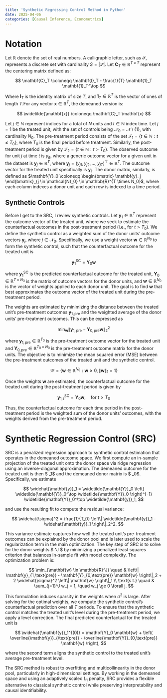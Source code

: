 ```yaml
---
title: 'Synthetic Regressing Control Method in Python'
date: 2025-04-06
categories: [Causal Inference, Econometrics]
---
```



# Notation

Let $\mathbb{R}$ denote the set of real numbers. A calligraphic letter, such as $\mathcal{S}$, represents a discrete set with cardinality $S = |\mathcal{S}|$. Let $\mathbf{C}_T \in \mathbb{R}^{T \times T}$ represent the centering matrix defined as:

$$
\mathbf{C}_T \coloneqq \mathbf{I}_T - \frac{1}{T} \mathbf{1}_T \mathbf{1}_T^\top
$$

Where $\mathbf{I}_T$ is the identity matrix of size $T$, and $\mathbf{1}_T \in \mathbb{R}^T$ is the vector of ones of length $T$.For any vector $\mathbf{x} \in \mathbb{R}^T$, the demeaned version is:

$$
\widetilde{\mathbf{x}} \coloneqq \mathbf{C}_T \mathbf{x}
$$ 

Let $j \in \mathbb{N}$ represent indices for a total of $N$ units and $t \in \mathbb{N}$ index time. Let $j = 1$ be the treated unit, with the set of controls being $\mathcal{N}_0 = \mathcal{N} \setminus \{1\}$, with cardinality $N_0$. The pre-treatment period consists of the set $\mathcal{T}_1 = \{ t \in \mathbb{N} : t \leq T_0 \}$, where $T_0$ is the final period before treatment. Similarly, the post-treatment period is given by $\mathcal{T}_2 = \{ t \in \mathbb{N} : t > T_0 \}$. The observed outcome for unit $j$ at time $t$ is $y_{jt}$, where a generic outcome vector for a given unit in the dataset is $\mathbf{y}_j \in \mathbb{R}^T$, where $\mathbf{y}_j = (y_{j1}, y_{j2}, \dots, y_{jT})^\top \in \mathbb{R}^{T}$. The outcome vector for the treated unit specifically is $\mathbf{y}_1$. The donor matrix, similarly, is defined as $\mathbf{Y}_0 \coloneqq \begin{bmatrix} \mathbf{y}_j \end{bmatrix}_{j \in \mathcal{N}_0} \in \mathbb{R}^{T \times N_0}$, where each column indexes a donor unit and each row is indexed to a time period.

## Synthetic Controls

Before I get to the SRC, I review synthetic controls. Let $\mathbf{y}_1 \in \mathbb{R}^T$ represent the outcome vector of the treated unit, where we seek to estimate the counterfactual outcomes in the post-treatment period (i.e., for $t > T_0$). We define the synthetic control as a weighted sum of the donor units' outcome vectors $\mathbf{y}_j$, where $j \in \mathcal{N}_0$. Specifically, we use a weight vector $\mathbf{w} \in \mathbb{R}^{N_0}$ to form the synthetic control, such that the counterfactual outcome for the treated unit is

$$
\mathbf{y}_1^{\text{SC}} = \mathbf{Y}_0 \mathbf{w}
$$

where $\mathbf{y}_1^{\text{SC}}$ is the predicted counterfactual outcome for the treated unit, $\mathbf{Y}_0 \in \mathbb{R}^{T \times N_0}$ is the matrix of outcome vectors for the donor units, and $\mathbf{w} \in \mathbb{R}^{N_0}$ is the vector of weights applied to each donor unit. The goal is to find $\mathbf{w}$ that best approximates the outcome vector of the treated unit during the pre-treatment period.

The weights are estimated by minimizing the distance between the treated unit's pre-treatment outcomes $\mathbf{y}_{1,\text{pre}}$ and the weighted average of the donor units' pre-treatment outcomes. This can be expressed as

$$
\min_{\mathbf{w}} \left\| \mathbf{y}_{1,\text{pre}} - \mathbf{Y}_{0,\text{pre}} \mathbf{w} \right\|_2^2
$$

where $\mathbf{y}_{1,\text{pre}} \in \mathbb{R}^{T_0}$ is the pre-treatment outcome vector for the treated unit and $\mathbf{Y}_{0,\text{pre}} \in \mathbb{R}^{T_0 \times N_0}$ is the pre-treatment outcome matrix for the donor units. The objective is to minimize the mean squared error (MSE) between the pre-treatment outcomes of the treated unit and the synthetic control.

$$
\mathcal{W} = \left\{ \mathbf{w} \in \mathbb{R}^{N_0} : \mathbf{w} \geq 0, \|\mathbf{w}\|_1 = 1 \right\}
$$

Once the weights $\mathbf{w}$ are estimated, the counterfactual outcome for the treated unit during the post-treatment period is given by

$$
\mathbf{y}_{1,t}^{\text{SC}} = \mathbf{Y}_0 \mathbf{w}, \quad \text{for } t > T_0
$$

Thus, the counterfactual outcome for each time period in the post-treatment period is the weighted sum of the donor units' outcomes, with the weights derived from the pre-treatment period.

# Synthetic Regression Control (SRC)

SRC is a penalized regression approach to synthetic control estimation that operates in the demeaned outcome space. We first compute an in-sample projection of the treated unit onto the donor space via ridge regression using an inverse-diagonal approximation. The demeaned outcome for the treated unit is then $ \widetilde{\mathbf{y}}_1$ and the demeaned donor matrix is $ \widetilde{\mathbf{Y}}_0$.  Specifically, we estimate

$$
\widehat{\mathbf{y}}_1 = \widetilde{\mathbf{Y}}_0 \left( \widetilde{\mathbf{Y}}_0^\top \widetilde{\mathbf{Y}}_0 \right)^{-1} \widetilde{\mathbf{Y}}_0^\top \widetilde{\mathbf{y}}_1,
$$

and use the resulting fit to compute the residual variance:

$$
\widehat{\sigma}^2 = \frac{1}{T_0} \left\| \widetilde{\mathbf{y}}_1 - \widehat{\mathbf{y}}_1 \right\|_2^2.
$$

This variance estimate captures how well the treated unit’s pre-treatment outcomes can be explained by the donor pool and is later used to scale the regularization term in the main optimization. The key step of SRC is to solve for the donor weights $ \mathbf{w} \in \mathbb{R}^J $ by minimizing a penalized least squares criterion that balances in-sample fit with model complexity. The optimization problem is:

$$
\min_{\mathbf{w} \in \mathbb{R}^J} \quad & \left\| \mathbf{y}_{1,\text{pre}} - \mathbf{Y}_{0,\text{pre}} \mathbf{w} \right\|_2 + 2 \widehat{\sigma}^2 \left\| \mathbf{w} \right\|_1 \\
\text{s.t.} \quad & \sum_{j=1}^J w_j = 1, \quad w_j \ge 0 \forall j.
$$

This formulation induces sparsity in the weights when $\widehat{\sigma}^2$ is large. After solving for the optimal weights, we compute the synthetic control’s counterfactual prediction over all $T$ periods. To ensure that the synthetic control matches the treated unit’s level during the pre-treatment period, we apply a level correction. The final predicted counterfactual for the treated unit is

$$
\widehat{\mathbf{y}}_1^{(0)} = \mathbf{Y}_0 \mathbf{w} + \left( \overline{\mathbf{y}}_{\text{pre}} - \overline{\mathbf{Y}}_{0,\text{pre}} \mathbf{w} \right),
$$

where the second term aligns the synthetic control to the treated unit’s average pre-treatment level.

The SRC method is robust to overfitting and multicollinearity in the donor pool, particularly in high-dimensional settings. By working in the demeaned space and using an adaptively scaled $L_1$ penalty, SRC provides a flexible alternative to classical synthetic control while preserving interpretability and causal identifiability.

